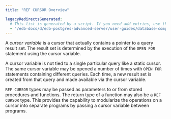```yaml
---
title: "REF CURSOR Overview"

legacyRedirectsGenerated:
  # This list is generated by a script. If you need add entries, use the `legacyRedirects` key.
  - "/edb-docs/d/edb-postgres-advanced-server/user-guides/database-compatibility-stored-procedural-language-guide/13/ref_cursor_overview.html"
---
```


<div id="ref_cursor_overview" class="registered_link"></div>

A *cursor variable* is a cursor that actually contains a pointer to a query result set. The result set is determined by the execution of the `OPEN FOR` statement using the cursor variable.

A cursor variable is not tied to a single particular query like a static cursor. The same cursor variable may be opened a number of times with `OPEN FOR` statements containing different queries. Each time, a new result set is created from that query and made available via the cursor variable.

`REF CURSOR` types may be passed as parameters to or from stored procedures and functions. The return type of a function may also be a `REF CURSOR` type. This provides the capability to modularize the operations on a cursor into separate programs by passing a cursor variable between programs.

